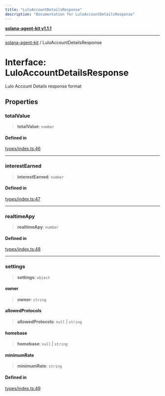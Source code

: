 ```yaml
---
title: "LuloAccountDetailsResponse"
description: "Documentation for LuloAccountDetailsResponse"
---
```


[**solana-agent-kit v1.1.1**](../README.md)

***

[solana-agent-kit](../README.md) / LuloAccountDetailsResponse

# Interface: LuloAccountDetailsResponse

Lulo Account Details response format

## Properties

### totalValue

> **totalValue**: `number`

#### Defined in

[types/index.ts:46](https://github.com/scriptscrypt/solana-agent-kit/blob/a820222cbc6538b7b24a8b29ee43679a229c9635/src/types/index.ts#L46)

***

### interestEarned

> **interestEarned**: `number`

#### Defined in

[types/index.ts:47](https://github.com/scriptscrypt/solana-agent-kit/blob/a820222cbc6538b7b24a8b29ee43679a229c9635/src/types/index.ts#L47)

***

### realtimeApy

> **realtimeApy**: `number`

#### Defined in

[types/index.ts:48](https://github.com/scriptscrypt/solana-agent-kit/blob/a820222cbc6538b7b24a8b29ee43679a229c9635/src/types/index.ts#L48)

***

### settings

> **settings**: `object`

#### owner

> **owner**: `string`

#### allowedProtocols

> **allowedProtocols**: `null` \| `string`

#### homebase

> **homebase**: `null` \| `string`

#### minimumRate

> **minimumRate**: `string`

#### Defined in

[types/index.ts:49](https://github.com/scriptscrypt/solana-agent-kit/blob/a820222cbc6538b7b24a8b29ee43679a229c9635/src/types/index.ts#L49)

